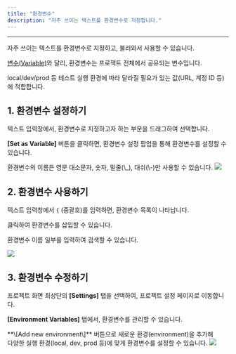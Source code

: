 ```yaml
---
title: "환경변수"
description: "자주 쓰이는 텍스트를 환경변수로 저장합니다."
---
```


---

자주 쓰이는 텍스트를 환경변수로 지정하고, 불러와서 사용할 수 있습니다.

[변수(Variable)](/guide/write/variable)와 달리, 환경변수는 프로젝트 전체에서 공유되는 변수입니다.

local/dev/prod 등 테스트 실행 환경에 따라 달라질 필요가 있는 값(URL, 계정 ID 등)에 적합합니다.

## 1. 환경변수 설정하기

텍스트 입력창에서, 환경변수로 지정하고자 하는 부분을 드래그하여 선택합니다.

**\[Set as Variable\]** 버튼을 클릭하면, 환경변수 설정 팝업을 통해 환경변수를 설정할 수 있습니다.

<Note>
  환경변수의 이름은 영문 대소문자, 숫자, 밑줄(\_), 대쉬(\-)만 사용할 수
  있습니다.
</Note>

<img src="/assets/write/env-variable/env-variable-set.png" />

## 2. 환경변수 사용하기

텍스트 입력창에서 `{` (중괄호)를 입력하면, 환경변수 목록이 나타납니다.

클릭하여 환경변수를 삽입할 수 있습니다.

<Note>환경변수 이름 일부를 입력하여 검색할 수 있습니다.</Note>

<img src="/assets/write/env-variable/env-variable-use.png" />

## 3. 환경변수 수정하기

프로젝트 화면 최상단의 **\[Settings\]** 탭을 선택하여, 프로젝트 설정 페이지로 이동합니다.

**\[Environment Variables\]** 탭에서, 환경변수를 관리할 수 있습니다.

<Note>
  **\[Add new environment\]** 버튼으로 새로운 환경(environment)을 추가해 <br />
  다양한 실행 환경(local, dev, prod 등)에 맞게 환경변수를 설정할 수 있습니다.
</Note>

<img src="/assets/write/env-variable/env-variable-settings.png" />
